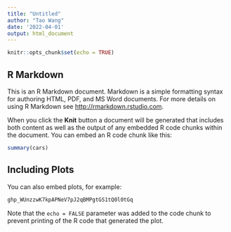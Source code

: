 ```yaml
---
title: "Untitled"
author: "Tao Wang"
date: '2022-04-01'
output: html_document
---
```


```r
knitr::opts_chunk$set(echo = TRUE)
```

## R Markdown

This is an R Markdown document. Markdown is a simple formatting syntax for authoring HTML, PDF, and MS Word documents. For more details on using R Markdown see <http://rmarkdown.rstudio.com>.

When you click the **Knit** button a document will be generated that includes both content as well as the output of any embedded R code chunks within the document. You can embed an R code chunk like this:

```r
summary(cars)
```

## Including Plots

You can also embed plots, for example:

```r
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
```

Note that the `echo = FALSE` parameter was added to the code chunk to prevent printing of the R code that generated the plot.
